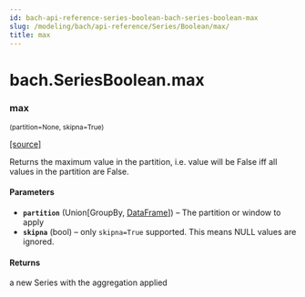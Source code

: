 ```yaml
---
id: bach-api-reference-series-boolean-bach-series-boolean-max
slug: /modeling/bach/api-reference/Series/Boolean/max/
title: max
---
```


# bach.SeriesBoolean.max

<div className="method">

### <span className="name">max</span>

<small className="parameter-list">(<span className="parameter" id="partition">partition=None</span>, <span className="parameter" id="skipna">skipna=True</span>)</small>


&#8203;<span className="view-source">[[source]](https://github.com/objectiv/objectiv-analytics/blob/main/bach/bach/series/series_boolean.py)</span>

<div className="content">

Returns the maximum value in the partition, i.e. value will be False iff all values in the
partition are False.


#### Parameters

* **`partition`** (Union[GroupBy, [DataFrame](/modeling/bach/api-reference/DataFrame/bach.DataFrame.mdx)]) – The partition or window to apply
* **`skipna`** (bool) – only `skipna=True` supported. This means NULL values are ignored.



#### Returns

a new Series with the aggregation applied



</div>


</div>
